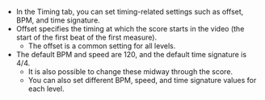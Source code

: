- In the Timing tab, you can set timing-related settings such as offset, BPM, and time signature.
- Offset specifies the timing at which the score starts in the video (the start of the first beat of the first measure).
  - The offset is a common setting for all levels.
- The default BPM and speed are 120, and the default time signature is 4/4.
  - It is also possible to change these midway through the score.
  - You can also set different BPM, speed, and time signature values for each level.
